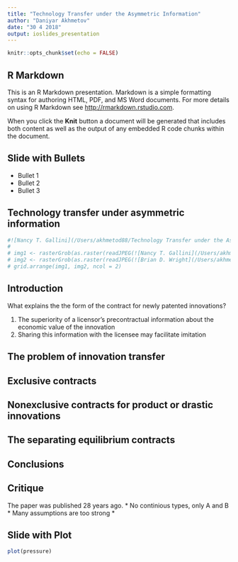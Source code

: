 ---
title: "Technology Transfer under the Asymmetric Information"
author: "Daniyar Akhmetov"
date: "30 4 2018"
output: ioslides_presentation
---

```{r setup, include=FALSE}
knitr::opts_chunk$set(echo = FALSE)
```

## R Markdown

This is an R Markdown presentation. Markdown is a simple formatting syntax for authoring HTML, PDF, and MS Word documents. For more details on using R Markdown see <http://rmarkdown.rstudio.com>.

When you click the **Knit** button a document will be generated that includes both content as well as the output of any embedded R code chunks within the document.

## Slide with Bullets

- Bullet 1
- Bullet 2
- Bullet 3

## Technology transfer under asymmetric information

```{r}
#![Nancy T. Gallini](/Users/akhmetod88/Technology Transfer under the Asymmetric Information/images/cropped-jpg_profile_Nancy-Gallini.jpeg)
# 
# img1 <- rasterGrob(as.raster(readJPEG(![Nancy T. Gallini](/Users/akhmetod88/Technology Transfer under the Asymmetric Information/images/cropped-jpg_profile_Nancy-Gallini.jpeg)), interpolate = FALSE)
# img2 <- rasterGrob(as.raster(readJPEG(![Brian D. Wright](/Users/akhmetod88/Technology Transfer under the Asymmetric Information/images/picture-11939-1414095544.jpeg)), interpolate = FALSE)
# grid.arrange(img1, img2, ncol = 2)
```
<!-- <img src = "/Users/akhmetod88/Technology Transfer under the Asymmetric Information/images/cropped-jpg_profile_Nancy-Gallini.jpeg", scr = "/Users/akhmetod88/Technology Transfer under the Asymmetric Information/images/picture-11939-1414095544.jpeg"> -->

## Introduction

What explains the the form of the contract for newly patented innovations?

1. The superiority of a licensor's precontractual information about the economic value of the innovation
2. Sharing this information with the licensee may facilitate imitation

## The problem of innovation transfer

## Exclusive contracts

## Nonexclusive contracts for product or drastic innovations

## The separating equilibrium contracts

## Conclusions

## Critique

The paper was published 28 years ago. 
* No continious types, only A and B
* Many assumptions are too strong
* 
  
## Slide with Plot

```{r pressure}
plot(pressure)
```

